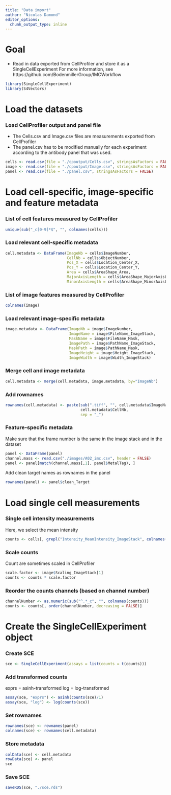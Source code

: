 ```yaml
---
title: "Data import"
author: "Nicolas Damond"
editor_options:
  chunk_output_type: inline
---
```


# Goal
- Read in data exported from CellProfiler and store it as a SingleCellExperiment
For more information, see https://github.com/BodenmillerGroup/IMCWorkflow 

```r
library(SingleCellExperiment)
library(S4Vectors)
```

# Load the datasets
### Load CellProfiler output and panel file
- The Cells.csv and Image.csv files are measurements exported from CellProfiler
- The panel.csv has to be modified manually for each experiment according to the antibody panel that was used.
```r
cells <- read.csv(file = "./cpoutput/Cells.csv", stringsAsFactors = FALSE)
image <- read.csv(file = "./cpoutput/Image.csv", stringsAsFactors = FALSE)
panel <- read.csv(file = "./panel.csv", stringsAsFactors = FALSE)
```

# Load cell-specific, image-specific and feature metadata
### List of cell features measured by CellProfiler
```r
unique(sub("_c[0-9]*$", "", colnames(cells)))
```

### Load relevant cell-specific metadata
```r
cell.metadata <- DataFrame(ImageNb = cells$ImageNumber,
                           CellNb = cells$ObjectNumber,
                           Pos_X = cells$Location_Center_X,
                           Pos_Y = cells$Location_Center_Y,
                           Area = cells$AreaShape_Area,
                           MajorAxisLength = cells$AreaShape_MajorAxisLength,
                           MinorAxisLength = cells$AreaShape_MinorAxisLength)
```

### List of image features measured by CellProfiler
```r
colnames(image)
```

### Load relevant image-specific metadata
```r
image.metadata <- DataFrame(ImageNb = image$ImageNumber,
                            ImageName = image$FileName_ImageStack,
                            MaskName = image$FileName_Mask,
                            ImagePath = image$PathName_ImageStack,
                            MaskPath = image$PathName_Mask,
                            ImageHeight = image$Height_ImageStack,
                            ImageWidth = image$Width_ImageStack)
```

### Merge cell and image metadata
```r
cell.metadata <- merge(cell.metadata, image.metadata, by="ImageNb")
```

### Add rownames
```r
rownames(cell.metadata) <- paste(sub(".tiff", "", cell.metadata$ImageName),
                                 cell.metadata$CellNb,
                                 sep = "_")
```

### Feature-specific metadata
Make sure that the frame number is the same in the image stack and in the dataset
```r
panel <- DataFrame(panel)
channel.mass <- read.csv("./images/A02_imc.csv", header = FALSE)
panel <- panel[match(channel.mass[,1], panel$MetalTag), ]
```

Add clean target names as rownames in the panel
```r
rownames(panel) <- panel$clean_Target
```


# Load single cell measurements
### Single cell intensity measurements
Here, we select the mean intensity
```r
counts <- cells[, grepl("Intensity_MeanIntensity_ImageStack", colnames(cells))]
```

### Scale counts
Count are sometimes scaled in CellProfiler
```r
scale.factor <- image$Scaling_ImageStack[1]
counts <- counts * scale.factor
```

### Reorder the counts channels (based on channel number)
```r
channelNumber <- as.numeric(sub("^.*_c", "", colnames(counts)))
counts <- counts[, order(channelNumber, decreasing = FALSE)] 
```

# Create the SingleCellExperiment object
### Create SCE
```r
sce <- SingleCellExperiment(assays = list(counts = t(counts)))
```

### Add transformed counts
exprs = asinh-transformed
log = log-transformed
```r
assay(sce, "exprs") <- asinh(counts(sce)/1)
assay(sce, "log") <- log(counts(sce))
```

### Set rownames
```r
rownames(sce) <- rownames(panel)
colnames(sce) <- rownames(cell.metadata)
```

### Store metadata
```r
colData(sce) <- cell.metadata
rowData(sce) <- panel
sce
```

### Save SCE
```r
saveRDS(sce, "./sce.rds")
```



